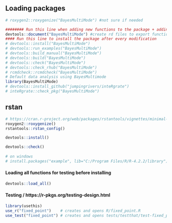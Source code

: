 ## Loading packages
```r
# roxygen2::roxygenize("BayesMultiMode") #not sure if needed

######## Run this line when adding new functions to the package + adding the function name into NAMESPACE
devtools::document("BayesMultiMode") #create rd files to export functions
#### Run this line to install the package after every modification
# devtools::install("BayesMultiMode")
# devtools::run_examples("BayesMultiMode")
# devtools::build_manual("BayesMultiMode")
# devtools::build("BayesMultiMode")
# devtools::check("BayesMultiMode")
# devtools::check_rhub("BayesMultiMode")
# rcmdcheck::rcmdcheck("BayesMultiMode")
# Default data analysis using BayesMultimode
library(BayesMultiMode)
# devtools::install_github("jumpingrivers/inteRgrate")
# inteRgrate::check_pkg("BayesMultiMode")
```

## rstan
```r
# https://cran.r-project.org/web/packages/rstantools/vignettes/minimal-rstan-package.html
roxygen2::roxygenize()
rstantools::rstan_config()

devtools::install()

devtools::check()
   
# on windows
# install.packages("example", lib="C:/Program Files/R/R-4.2.2/library")
```

#### Loading all functions for testing before installing
```r
devtools::load_all()
```

#### Testing / https://r-pkgs.org/testing-design.html
```r
library(usethis)
use_r("fixed_point")    # creates and opens R/fixed_point.R
use_test("fixed_point") # creates and opens tests/testthat/test-fixed_point.R



```


